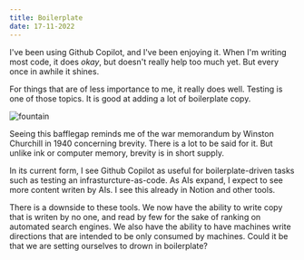 ```yaml
---
title: Boilerplate
date: 17-11-2022
---
```


I've been using Github Copilot, and I've been enjoying it. When I'm writing most code, it does _okay_, but doesn't really help too much yet. But every once in awhile it shines. 

For things that are of less importance to me, it really does well. Testing is one of those topics. It is good at adding a lot of boilerplate copy.

<img src="/photos/boilerplate-gif.gif" alt="fountain" />

Seeing this bafflegap reminds me of the war memorandum by Winston Churchill in 1940 concerning brevity. There is a lot to be said for it. But unlike ink or computer memory, brevity is in short supply.

In its current form, I see Github Copilot as useful for boilerplate-driven tasks such as testing an infrasturcture-as-code. As AIs expand, I expect to see more content writen by AIs. I see this already in Notion and other tools. 

There is a downside to these tools. We now have the ability to write copy that is writen by no one, and read by few for the sake of ranking on automated search engines. We also have the ability to have machines write directions that are intended to be only consumed by machines. Could it be that we are setting ourselves to drown in boilerplate?

